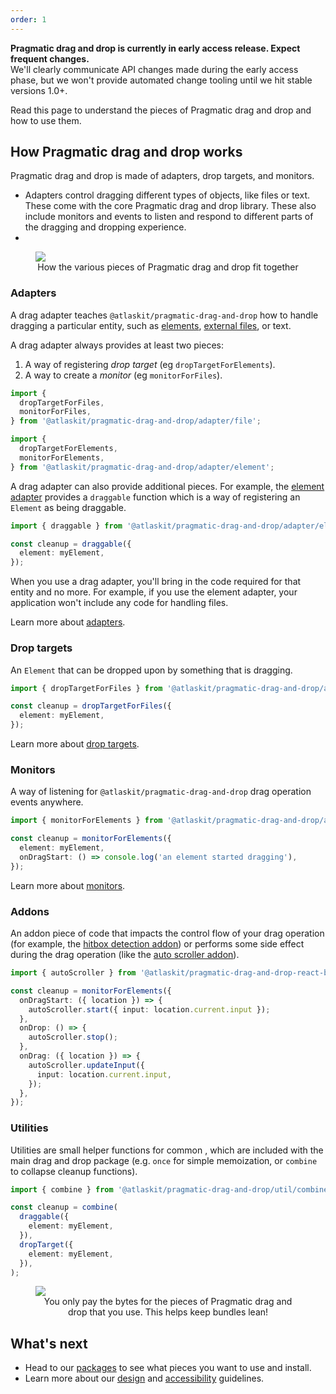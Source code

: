 ```yaml
---
order: 1
---
```



<SectionMessage>

**Pragmatic drag and drop is currently in early access release. Expect frequent changes.** <br/>
We'll clearly communicate API changes made during the early access phase, but we won't provide automated change tooling until we hit stable versions 1.0+.

</SectionMessage>

Read this page to understand the pieces of Pragmatic drag and drop and how to use them.

## How Pragmatic drag and drop works

Pragmatic drag and drop is made of adapters, drop targets, and monitors.

- Adapters control dragging different types of objects, like files or text. These come with the core Pragmatic drag and drop library. These also include monitors and events to listen and respond to different parts of the dragging and dropping experience.
-

<figure>
  <img src="/images/drag-and-drop--high-level-pieces.png" />
  <figcaption style="text-align:center">
    How the various pieces of Pragmatic drag and drop fit together
  </figcaption>
</figure>

### Adapters

A drag adapter teaches `@atlaskit/pragmatic-drag-and-drop` how to handle dragging a particular entity, such as [elements](/components/pragmatic-drag-and-drop/how-it-works/adapters/element-adapter), [external files](/components/pragmatic-drag-and-drop/how-it-works/adapters/file-adapter), or text.

A drag adapter always provides at least two pieces:

1. A way of registering _drop target_ (eg `dropTargetForElements`).
2. A way to create a _monitor_ (eg `monitorForFiles`).

```ts
import {
  dropTargetForFiles,
  monitorForFiles,
} from '@atlaskit/pragmatic-drag-and-drop/adapter/file';

import {
  dropTargetForElements,
  monitorForElements,
} from '@atlaskit/pragmatic-drag-and-drop/adapter/element';
```

A drag adapter can also provide additional pieces. For example, the [element adapter](/components/pragmatic-drag-and-drop/how-it-works/adapters/element-adapter) provides a `draggable` function which is a way of registering an `Element` as being draggable.

```ts
import { draggable } from '@atlaskit/pragmatic-drag-and-drop/adapter/element';

const cleanup = draggable({
  element: myElement,
});
```

When you use a drag adapter, you'll bring in the code required for that entity and no more. For example, if you use the element adapter, your application won't include any code for handling files.

Learn more about [adapters](/components/pragmatic-drag-and-drop/how-it-works/adapters).

### Drop targets

An `Element` that can be dropped upon by something that is dragging.

```ts
import { dropTargetForFiles } from '@atlaskit/pragmatic-drag-and-drop/adapter/file';

const cleanup = dropTargetForFiles({
  element: myElement,
});
```

Learn more about [drop targets](/components/pragmatic-drag-and-drop/how-it-works/drop-targets).

### Monitors

A way of listening for `@atlaskit/pragmatic-drag-and-drop` drag operation events anywhere.

```ts
import { monitorForElements } from '@atlaskit/pragmatic-drag-and-drop/adapter/element';

const cleanup = monitorForElements({
  element: myElement,
  onDragStart: () => console.log('an element started dragging'),
});
```

Learn more about [monitors](/components/pragmatic-drag-and-drop/monitors).

### Addons

An addon piece of code that impacts the control flow of your drag operation (for example, the [hitbox detection addon](/components/pragmatic-drag-and-drop/packages/hitbox)) or performs some side effect during the drag operation (like the [auto scroller addon](/components/pragmatic-drag-and-drop/packages/autoscroll)).

```ts
import { autoScroller } from '@atlaskit/pragmatic-drag-and-drop-react-beautiful-dnd-autoscroll';

const cleanup = monitorForElements({
  onDragStart: ({ location }) => {
    autoScroller.start({ input: location.current.input });
  },
  onDrop: () => {
    autoScroller.stop();
  },
  onDrag: ({ location }) => {
    autoScroller.updateInput({
      input: location.current.input,
    });
  },
});
```

### Utilities

Utilities are small helper functions for common , which are included with the main drag and drop package (e.g. `once` for simple memoization, or `combine` to collapse cleanup functions).

```ts
import { combine } from '@atlaskit/pragmatic-drag-and-drop/util/combine';

const cleanup = combine(
  draggable({
    element: myElement,
  }),
  dropTarget({
    element: myElement,
  }),
);
```

<figure>
  <img src="/images/drag-and-drop--only-pay-for-what-you-use.png" />
  <figcaption style="text-align:center">
    You only pay the bytes for the pieces of Pragmatic drag and drop that you
    use. This helps keep bundles lean!
  </figcaption>
</figure>

## What's next

- Head to our [packages](/components/pragmatic-drag-and-drop/packages) to see what pieces you want to use and install.
- Learn more about our [design](/pragmatic-drag-and-drop/design-guidelines/) and [accessibility](/pragmatic-drag-and-drop/accessibility/) guidelines.
